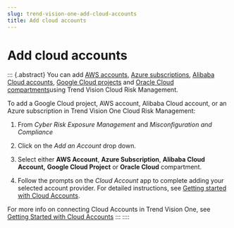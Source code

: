 ```yaml
---
slug: trend-vision-one-add-cloud-accounts
title: Add cloud accounts
---
```

# Add cloud accounts

::: {.abstract}
You can add [AWS accounts](aws-accounts.mdx), [Azure subscriptions](azure-subscriptions.mdx), [Alibaba Cloud accounts](alibaba-cloud-accounts.mdx), [Google Cloud projects](file:/source/en-us/topics/google-cloud-projects.xml) and [Oracle Cloud compartments](oracle-cloud-compartments.mdx)using Trend Vision Cloud Risk Management.

To add a Google Cloud project, AWS account, Alibaba Cloud account, or an Azure subscription in Trend Vision One Cloud Risk Management:

1.  From *Cyber Risk Exposure Management* and *Misconfiguration and Compliance*

2.  Click on the *Add an Account* drop down.

3.  Select either **AWS Account**, **Azure Subscription**, **Alibaba Cloud Account,** **Google Cloud Project** or **Oracle Cloud** compartment.

4.  Follow the prompts on the *Cloud Account* app to complete adding your selected account provider. For detailed instructions, see [Getting started with Cloud Accounts](getting-started-cloud-accounts.mdx).

For more info on connecting Cloud Accounts in Trend Vision One, see [Getting Started with Cloud Accounts](https://docs.trendmicro.com/en-us/enterprise/trend-vision-one/pointproductconnecti/cloud-account-manage/cam-getting-started.aspx)
:::
::::
